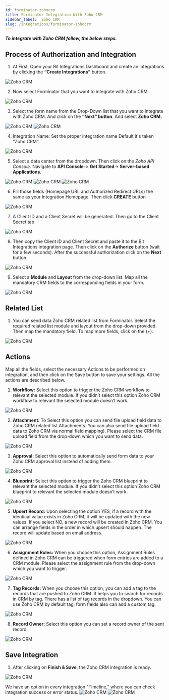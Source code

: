 ```yaml
---
id: forminator-zohocrm
title: Forminator Integration With Zoho CRM
sidebar_label:  Zoho CRM
slug: /integrations/forminator-zohocrm
---
```



***To integrate with Zoho CRM follow, the below steps.***


## Process of Authorization and Integration
1.	At First, Open your Bit Integrations Dashboard and create an integrations by clicking the **“Create Integrations”** button.
 <Image src="zoho-crm/_create-integration" alt="Zoho CRM" w="1020" h="350" />


2. Now select Forminator that you want to integrate with Zoho CRM.
 <Image src="zoho-crm/_select-contact-form-7" alt="Zoho CRM" w="1020" h="350" />

3.	Select the form name from the Drop-Down list that you want to integrate with Zoho CRM. And click on the **“Next” button**. And select **Zoho CRM.**
 <Image src="zoho-crm/_forminator" alt="Zoho CRM" w="1020" h="350" />
 <Image src="zoho-crm/_select-zoho-crm" alt="Zoho CRM" w="1020" h="350" />

4.	Integration Name: Set the proper integration name Default it's taken “Zoho CRM”.
 <Image src="zoho-crm/_integration-name" alt="Zoho CRM" w="1020" h="350" />

5. Select a data center from the dropdown. Then click on the *Zoho API Console*. Navigate to **API Console-**> **Get Started**-> **Server-based Applications.** 
 <Image src="zoho-crm/_data-center" alt="Zoho CRM" w="1020" h="350" />
 <Image src="zoho-crm/_get-started" alt="Zoho CRM" w="1020" h="350" />
 <Image src="zoho-crm/_server-based-applications" alt="Zoho CRM" w="1020" h="350" />


6.	Fill those fields (Homepage URL and Authorized Redirect URLs) the same as your Integration Homepage. Then click **CREATE** button
 <Image src="zoho-crm/_create-api" alt="Zoho CRM" w="1020" h="350" />

 
7.	A Client ID and a Client Secret will be generated. Then go to the Client Secret tab
 <Image src="zoho-crm/_client-id-and-secret" alt="Zoho CRM" w="1020" h="300" />

8.	Then copy the Client ID and Client Secret and paste it to the Bit Integrations integration page. Then click on the **Authorize** button (wait for a few seconds). After the successful authorization click on the **Next** button
 <Image src="zoho-crm/_authorize" alt="Zoho CRM" w="1020" h="300" />

9.	Select a **Module** and **Layout** from the drop-down list. Map all the mandatory CRM fields to the corresponding fields in your form.
 <Image src="zoho-crm/_select-module" alt="Zoho CRM" w="1020" h="300" />

## Related List
1. You can send data Zoho CRM related list from Forminator. Select the required related list module and layout from the drop-down provided. Then map the mandatory field. To map more fields, click on the (+).
 <Image src="zoho-crm/_related-list" alt="Zoho CRM" w="1020" h="350" />

## Actions

Map all the fields, select the necessary Actions to be performed on integration, and then click on the Save button to save your settings. All the actions are described below.

1. **Workflow:** Select this option to trigger the Zoho CRM workflow to relevant the selected module. If you didn’t select this option Zoho CRM workflow to relevant the selected module doesn’t work.
 <Image src="zoho-crm/_workflow-actions" alt="Zoho CRM" w="1020" h="350" />

2. **Attachment:** To Select this option you can send file upload field data to Zoho CRM related list Attachments. You can also send file upload field data to Zoho CRM via normal field mapping). Please select the CRM file upload field from the drop-down which you want to send data.
 <Image src="zoho-crm/_attachments-actions" alt="Zoho CRM" w="1020" h="350" />


3. **Approval:** Select this option to automatically send form data to your Zoho CRM approval list instead of adding them.
 <Image src="zoho-crm/_approval-actions" alt="Zoho CRM" w="1020" h="350" />

4. **Blueprint:** Select this option to trigger the Zoho CRM blueprint to relevant the selected module. If you didn’t select this option Zoho CRM blueprint to relevant the selected module doesn’t work.
 <Image src="zoho-crm/_blueprint" alt="Zoho CRM" w="1020" h="350" />

5. **Upsert Record:** Upon selecting the option YES, if a record with the identical value exists in Zoho CRM, it will be updated with the new values. If you select NO, a new record will be created in Zoho CRM. You can arrange fields in the order in which upsert should happen. The record will update based on email address.
 <Image src="zoho-crm/_upsert-record-actions" alt="Zoho CRM" w="1020" h="350" />

6. **Assignment Rules:** When you choose this option, Assignment Rules defined in Zoho CRM can be triggered when form entries are added to a CRM module. Please select the assignment rule from the drop-down which you want to trigger.
 <Image src="zoho-crm/_assignment-rules-actions" alt="Zoho CRM" w="1020" h="350" />

7. **Tag Records:** When you choose this option, you can add a tag to the records that are pushed to Zoho CRM. It helps you to search for records in CRM by tag. There has a list of tag records in the dropdown. You can use Zoho CRM by default tag, form fields also can add a custom tag.
 <Image src="zoho-crm/_add-tag-actions" alt="Zoho CRM" w="1020" h="350" />

8. **Record Owner:** Select this option you can set a record owner of the sent record.
 <Image src="zoho-crm/_record-owner-actions" alt="Zoho CRM" w="1020" h="350" />


## Save Integration
1.	After clicking on **Finish & Save**, the Zoho CRM integration is ready.
 <Image src="zoho-crm/_finish-and-save" alt="Zoho CRM" w="1020" h="350" />

  We have an option in every integration "Timeline," where you can check integration success or error status.
   <Image src="zoho-crm/_integrations-dashbord" alt="Zoho CRM" w="1020" h="350" />
   <Image src="zoho-crm/_timeline" alt="Zoho CRM" w="1020" h="350" />

